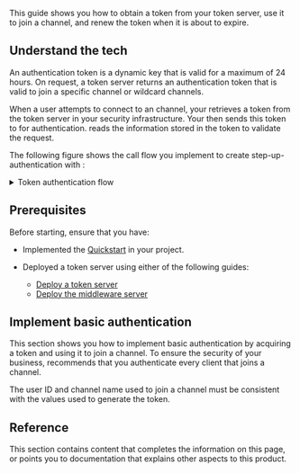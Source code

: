 

This guide shows you how to obtain a token from your token server, use it to join a channel, and renew the token when it is about to expire.

## Understand the tech

An authentication token is a dynamic key that is valid for a maximum of 24 hours. On request, a token server returns an authentication token that is valid to join a specific channel or wildcard channels.

When a user attempts to connect to an <Vg k="COMPANY" /> channel, your <Vpl k="CLIENT" /> retrieves a token from the token server in your security infrastructure. Your <Vpl k="CLIENT" /> then sends this token to <Vg k="AGORA_BACKEND" /> for authentication. <Vg k="AGORA_BACKEND" /> reads the information stored in the token to validate the request.

The following figure shows the call flow you implement to create step-up-authentication with <Vg k="COMPANY" /> <Vpd k="NAME"/>:

<details>
<summary>Token authentication flow</summary>

![token authentication flow](/images/video-sdk/token-authentication.svg)
</details>

<ProductWrapper notAllowed="cloud-recording,on-premise-recording">

## Prerequisites

Before starting, ensure that you have:

* Implemented the [Quickstart](../get-started/get-started-sdk) in your project.

* Deployed a token server using either of the following guides:

    - [Deploy a token server](../token-authentication/deploy-token-server)
    - [Deploy the middleware server](../token-authentication/middleware-token-server)

</ProductWrapper>

## Implement basic authentication

This section shows you how to implement basic authentication by acquiring a token and using it to join a channel. To ensure the security of your business, <Vg k="COMPANY" /> recommends that you authenticate every client that joins a channel.

<ProjectImplement />

<Admonition type="caution" title="Note">
The user ID and channel name used to join a channel must be consistent with the values used to generate the token.
</Admonition>

## Reference

This section contains content that completes the information on this page, or points you to documentation that explains other aspects to this product.

<Reference />